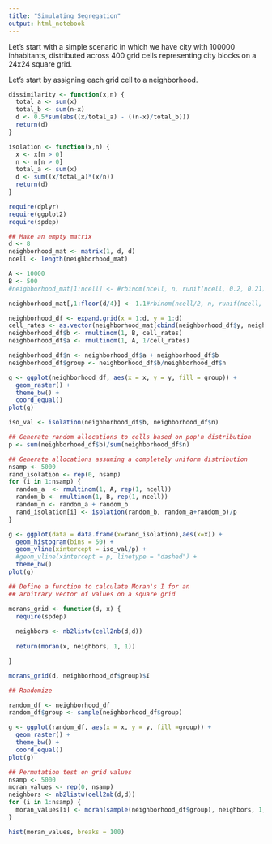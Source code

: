 ```yaml
---
title: "Simulating Segregation"
output: html_notebook
---
```


Let's start with a simple scenario in which we have city with 100000 inhabitants, distributed across 400 grid cells representing city blocks on a 24x24 square grid.

Let's start by assigning each grid cell to a neighborhood.

```r
dissimilarity <- function(x,n) {
  total_a <- sum(x)
  total_b <- sum(n-x)
  d <- 0.5*sum(abs((x/total_a) - ((n-x)/total_b)))
  return(d)
}

```

```r
isolation <- function(x,n) {
  x <- x[n > 0]
  n <- n[n > 0]
  total_a <- sum(x)
  d <- sum((x/total_a)*(x/n))
  return(d)
}
```

```r
require(dplyr)
require(ggplot2)
require(spdep)

## Make an empty matrix
d <- 8
neighborhood_mat <- matrix(1, d, d)
ncell <- length(neighborhood_mat)

A <- 10000
B <- 500
#neighborhood_mat[1:ncell] <- #rbinom(ncell, n, runif(ncell, 0.2, 0.21))

neighborhood_mat[,1:floor(d/4)] <- 1.1#rbinom(ncell/2, n, runif(ncell, 0.26, 0.27))

neighborhood_df <- expand.grid(x = 1:d, y = 1:d)
cell_rates <- as.vector(neighborhood_mat[cbind(neighborhood_df$y, neighborhood_df$x)])
neighborhood_df$b <- rmultinom(1, B, cell_rates)
neighborhood_df$a <- rmultinom(1, A, 1/cell_rates)

neighborhood_df$n <- neighborhood_df$a + neighborhood_df$b
neighborhood_df$group <- neighborhood_df$b/neighborhood_df$n

g <- ggplot(neighborhood_df, aes(x = x, y = y, fill = group)) + 
  geom_raster() + 
  theme_bw() + 
  coord_equal()
plot(g)
```

```r

iso_val <- isolation(neighborhood_df$b, neighborhood_df$n)

## Generate random allocations to cells based on pop'n distribution
p <- sum(neighborhood_df$b)/sum(neighborhood_df$n)

## Generate allocations assuming a completely uniform distribution
nsamp <- 5000
rand_isolation <- rep(0, nsamp)
for (i in 1:nsamp) {
  random_a  <- rmultinom(1, A, rep(1, ncell))
  random_b <- rmultinom(1, B, rep(1, ncell))
  random_n <- random_a + random_b
  rand_isolation[i] <- isolation(random_b, random_a+random_b)/p
}

g <- ggplot(data = data.frame(x=rand_isolation),aes(x=x)) + 
  geom_histogram(bins = 50) + 
  geom_vline(xintercept = iso_val/p) + 
  #geom_vline(xintercept = p, linetype = "dashed") + 
  theme_bw()
plot(g)

```

```r
## Define a function to calculate Moran's I for an 
## arbitrary vector of values on a square grid

morans_grid <- function(d, x) {
  require(spdep)
  
  neighbors <- nb2listw(cell2nb(d,d))
  
  return(moran(x, neighbors, 1, 1))

}

```


```r
morans_grid(d, neighborhood_df$group)$I
```

```r
## Randomize

random_df <- neighborhood_df
random_df$group <- sample(neighborhood_df$group)

g <- ggplot(random_df, aes(x = x, y = y, fill =group)) + 
  geom_raster() + 
  theme_bw() + 
  coord_equal()
plot(g)

```


```r

## Permutation test on grid values
nsamp <- 5000
moran_values <- rep(0, nsamp)
neighbors <- nb2listw(cell2nb(d,d))
for (i in 1:nsamp) {
  moran_values[i] <- moran(sample(neighborhood_df$group), neighbors, 1, 1)$I
}

hist(moran_values, breaks = 100)
```